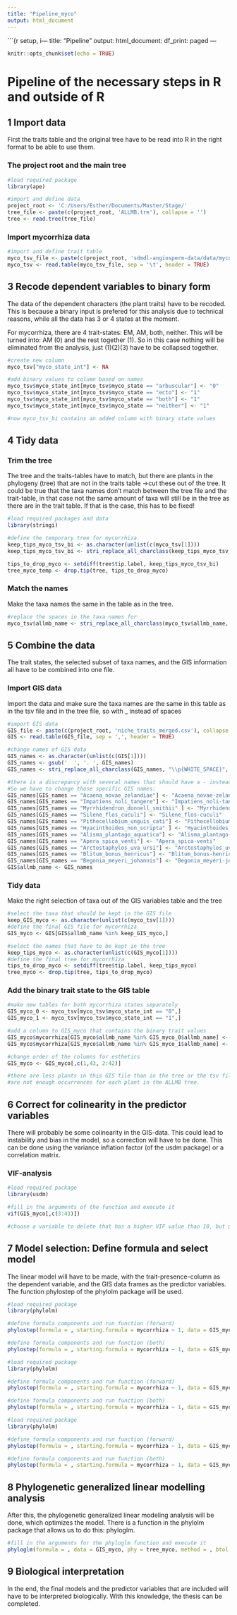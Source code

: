 ```yaml
---
title: "Pipeline_myco"
output: html_document
---
```


```{r setup, i---
title: "Pipeline"
output:
  html_document:
    df_print: paged
---

```r
knitr::opts_chunk$set(echo = TRUE)
```

# Pipeline of the necessary steps in R and outside of R

## 1 Import data

First the traits table and the original tree have to be read into R in the right format to be able to use them. 

### The project root and the main tree
```r
#load required package
library(ape)

#import and define data
project_root <- 'C:/Users/Esther/Documents/Master/Stage/'
tree_file <- paste(c(project_root, 'ALLMB.tre'), collapse = '')
tree <- read.tree(tree_file)
```

### Import mycorrhiza data
```r
#import and define trait table 
myco_tsv_file <- paste(c(project_root, 'sdmdl-angiosperm-data/data/myco_taxa.tsv'), collapse = '')
myco_tsv <- read.table(myco_tsv_file, sep = '\t', header = TRUE)
```

## 3 Recode dependent variables to binary form

The data of the dependent characters (the plant traits) have to be recoded. This is because a binary 
input is prefered for this analysis due to technical reasons, while all the data has 3 or 4 states at the
moment. 

For mycorrhiza, there are 4 trait-states: EM, AM, both, neither. This will be turned into: AM (0) and 
the rest together (1). So in this case nothing will be eliminated from the analysis, just (1)(2)(3) have 
to be collapsed together. 
```r
#create new column
myco_tsv["myco_state_int"] <- NA

#add binary values to column based on names 
myco_tsv$myco_state_int[myco_tsv$myco_state == "arbuscular"] <- "0"
myco_tsv$myco_state_int[myco_tsv$myco_state == "ecto"] <- "1"
myco_tsv$myco_state_int[myco_tsv$myco_state == "both"] <- "1"
myco_tsv$myco_state_int[myco_tsv$myco_state == "neither"] <- "1"

#now myco_tsv_bi contains an added column with binary state values
```

## 4 Tidy data

### Trim the tree 
The tree and the traits-tables have to match, but there are plants in the phylogeny (tree) that are 
not in the traits table ->cut these out of the tree. It could be true that the taxa names don't 
match between the tree file and the trait-table, in that case not the same amount of taxa will still
be in the tree as there are in the trait table. If that is the case, this has to be fixed!

```r
#load required packages and data
library(stringi)

#define the temporary tree for mycorrhiza
keep_tips_myco_tsv_bi <- as.character(unlist(c(myco_tsv[1]))) 
keep_tips_myco_tsv_bi <- stri_replace_all_charclass(keep_tips_myco_tsv_bi, "\\p{WHITE_SPACE}", "_")

tips_to_drop_myco <- setdiff(tree$tip.label, keep_tips_myco_tsv_bi)
tree_myco_temp <- drop.tip(tree, tips_to_drop_myco)
```

### Match the names 
Make the taxa names the same in the table as in the tree. 
```r
#replace the spaces in the taxa names for _ 
myco_tsv$allmb_name <- stri_replace_all_charclass(myco_tsv$allmb_name, "\\p{WHITE_SPACE}", "_")
```

## 5 Combine the data

The trait states, the selected subset of taxa names, and the GIS information all have to be combined into one file. 

### Import GIS data
Import the data and make sure the taxa names are the same in this table as in the tsv file and in the tree file,
so with _ instead of spaces 
```r
#import GIS data 
GIS_file <- paste(c(project_root, 'niche_traits_merged.csv'), collapse = '')
GIS <- read.table(GIS_file, sep = ',', header = TRUE)

#change names of GIS data 
GIS_names <- as.character(unlist(c(GIS[1])))
GIS_names <- gsub('  ', '. ', GIS_names)
GIS_names <- stri_replace_all_charclass(GIS_names, "\\p{WHITE_SPACE}", "_")

#there is a discrepancy with several names that should have a - instead of a _ in some places. 
#So we have to change those specific GIS names:
GIS_names[GIS_names == "Acaena_novae_zelandiae"] <- "Acaena_novae-zelandiae"
GIS_names[GIS_names == "Impatiens_noli_tangere"] <- "Impatiens_noli-tangere"  
GIS_names[GIS_names == "Myrrhidendron_donnell_smithii" ] <- "Myrrhidendron_donnell-smithii" 
GIS_names[GIS_names == "Silene_flos_cuculi"] <- "Silene_flos-cuculi"
GIS_names[GIS_names == "Pithecellobium_unguis_cati"] <- "Pithecellobium_unguis-cati"
GIS_names[GIS_names == "Hyacinthoides_non_scripta" ] <- "Hyacinthoides_non-scripta" 
GIS_names[GIS_names == "Alisma_plantago_aquatica"] <- "Alisma_plantago-aquatica" 
GIS_names[GIS_names == "Apera_spica_venti"] <- "Apera_spica-venti"
GIS_names[GIS_names == "Arctostaphylos_uva_ursi"] <- "Arctostaphylos_uva-ursi"
GIS_names[GIS_names == "Blitum_bonus_henricus"] <- "Blitum_bonus-henricus"
GIS_names[GIS_names == "Begonia_meyeri_johannis"] <- "Begonia_meyeri-johannis"
GIS$allmb_name <- GIS_names
```

### Tidy data
Make the right selection of taxa out of the GIS variables table and the tree
```r
#select the taxa that should be kept in the GIS file
keep_GIS_myco <- as.character(unlist(c(myco_tsv[1]))) 
#define the final GIS file for mycorrhiza
GIS_myco <- GIS[GIS$allmb_name %in% keep_GIS_myco,]

#select the names that have to be kept in the tree
keep_tips_myco <- as.character(unlist(c(GIS_myco[1]))) 
#define the final tree for mycorrhiza
tips_to_drop_myco <- setdiff(tree$tip.label, keep_tips_myco)
tree_myco <- drop.tip(tree, tips_to_drop_myco)
```

### Add the binary trait state to the GIS table
```r
#make new tables for both mycorrhiza states separately 
GIS_myco_0 <- myco_tsv[myco_tsv$myco_state_int == "0",]
GIS_myco_1 <- myco_tsv[myco_tsv$myco_state_int == "1",]

#add a column to GIS_myco that contains the binary trait values
GIS_myco$mycorrhiza[GIS_myco$allmb_name %in% GIS_myco_0$allmb_name] <- "0"
GIS_myco$mycorrhiza[GIS_myco$allmb_name %in% GIS_myco_1$allmb_name] <- "1"

#change order of the columns for esthetics
GIS_myco <- GIS_myco[,c(1,43, 2:42)]

#there are less plants in this GIS file than in the tree or the tsv file, this makes sense as there
#are not enough occurrences for each plant in the ALLMB tree. 
```

## 6 Correct for colinearity in the predictor variables

There will probably be some colinearity in the GIS-data. This could lead to instability and bias in the model, 
so a correction will have to be done. This can be done using the variance inflation factor (of the usdm package)
or a correlation matrix. 

### VIF-analysis
```r
#load required package
library(usdm)

#fill in the arguments of the function and execute it 
vif(GIS_myco[,c(3:43)])

#choose a variable to delete that has a higher VIF value than 10, but make sure it makes sense in terms of biology 
```

## 7 Model selection: Define formula and select model 

The linear model will have to be made, with the trait-presence-column as the dependent variable, and the 
GIS data frames as the predictor variables. The function phylostep of the phylolm package will be used. 

```r
#load required package
library(phylolm)

#define formula components and run function (forward)
phylostep(formula = , starting.formula = mycorrhiza ~ 1, data = GIS_myco, phy = tree_myco, model = "BM", direction = "forward", trace = 2)

#define formula components and run function (both)
phylostep(formula = , starting.formula = mycorrhiza ~ 1, data = GIS_myco, phy = tree_myco, model = "BM", direction = "both", trace = 2)
```

```r
#load required package
library(phylolm)

#define formula components and run function (forward)
phylostep(formula = , starting.formula = mycorrhiza ~ 1, data = GIS_myco, phy = tree_myco, model = "OUrandomRoot", direction = "forward", trace = 2)

#define formula components and run function (both)
phylostep(formula = , starting.formula = mycorrhiza ~ 1, data = GIS_myco, phy = tree_myco, model = "OUrandomRoot", direction = "both", trace = 2)
```

```r
#load required package
library(phylolm)

#define formula components and run function (forward)
phylostep(formula = , starting.formula = mycorrhiza ~ 1, data = GIS_myco, phy = tree_myco, model = "OUfixedRoot", direction = "forward", trace = 2)

#define formula components and run function (both)
phylostep(formula = , starting.formula = mycorrhiza ~ 1, data = GIS_myco, phy = tree_myco, model = "OUfixedRoot", direction = "both", trace = 2)
```

## 8 Phylogenetic generalized linear modelling analysis

After this, the phylogenetic generalized linear modeling analysis will be done, which optimizes the model. 
There is a function in the phylolm package that allows us to do this: phyloglm. 

```r
#fill in the arguments for the phyloglm function and execute it
phyloglm(formula = , data = GIS_myco, phy = tree_myco, method = , btol = , log.alpha.bound = , start.beta = , start.alpha = , boot = , full.matrix = )
```

## 9 Biological interpretation

In the end, the final models and the predictor variables that are included will have to be interpreted biologically. 
With this knowledge, the thesis can be completed. 

